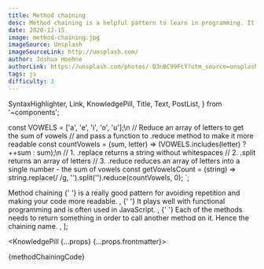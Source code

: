 ```yaml
---
title: Method chaining
desc: Method chaining is a helpful pattern to learn in programming. It complies with the functional, declarative approach and reduces repetition.
date: 2020-12-15
image: method-chaining.jpg
imageSource: Unsplash
imageSourceLink: http://unsplash.com/
author: Joshua Hoehne
authorLink: https://unsplash.com/photos/-Q3nBC99FcY?utm_source=unsplash&utm_medium=referral&utm_content=creditShareLink
tags: js
difficulty: 3
---
```


  SyntaxHighlighter,
  Link,
  KnowledgePill,
  Title,
  Text,
  PostList,
} from '~components';

const VOWELS = ['a', 'e', 'i', 'o', 'u'];\n
// Reduce an array of letters to get the sum of vowels
// and pass a function to .reduce method to make it more readable
const countVowels = (sum, letter) => (VOWELS.includes(letter) ? ++sum : sum);\n
// 1. .replace returns a string without whitespaces
// 2. .split returns an array of letters
// 3. .reduce reduces an array of letters into a single number - the sum of vowels
const getVowelsCount = (string) =>
  string.replace(/ /g, '').split('').reduce(countVowels, 0);
`;

  <Text>
    <Link href="https://www.tutorialspoint.com/method-chaining-in-javascript">
      Method chaining
    </Link>{' '}
    is a really good pattern for avoiding repetition and making your code more
    readable.
  </Text>,
  <Text>
    {' '}
    It plays well with functional programming and is often used in JavaScript.
  </Text>,
  <Text>
    {' '}
    Each of the methods needs to return something in order to call another
    method on it. Hence the chaining name.
  </Text>,
];

<KnowledgePill {...props} {...props.frontmatter}>
  <Title level={4} transform="none">
    Chain them all
  </Title>
  <SyntaxHighlighter>{methodChainingCode}</SyntaxHighlighter>
  <Title level={4} transform="none">
    Explanation
  </Title>
  <PostList data={listData} />
</KnowledgePill>
